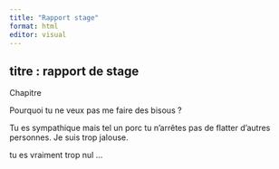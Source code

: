 ```yaml
---
title: "Rapport stage"
format: html
editor: visual
---
```


## titre : rapport de stage

Chapitre

Pourquoi tu ne veux pas me faire des bisous ?

Tu es sympathique mais tel un porc tu n'arrêtes pas de flatter d'autres personnes. Je suis trop jalouse.

tu es vraiment trop nul ...
